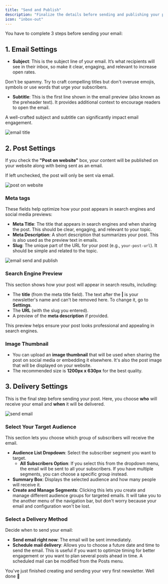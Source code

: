 ```yaml
---
title: "Send and Publish"
description: "Finalize the details before sending and publishing your post"
icon: "inbox-out"
---
```


You have to complete 3 steps before sending your email:

## 1. Email Settings

- **Subject**: This is the subject line of your email. It’s what recipients will see in their inbox, so make it clear, engaging, and relevant to increase open rates.

<Warning>
  Don't be spammy. Try to craft compelling titles but don't overuse emojis, symbols or use words that urge your subscribers.
</Warning>

- **Subtitle**: This is the first line shown in the email preview (also known as the preheader text). It provides additional context to encourage readers to open the email.

A well-crafted subject and subtitle can significantly impact email engagement.

<Frame>
  <img src="/images/post-1.png" alt="email title" className="mx-auto max-w-[600px] w-full h-auto" />
</Frame>

## 2. Post Settings

If you check the **"Post on website"** box, your content will be published on your website along with being sent as an email.

If left unchecked, the post will only be sent via email.

<Frame>
  <img src="/images/post-2.png" alt="post on website" className="mx-auto max-w-[600px] w-full h-auto" />
</Frame>

### Meta tags

These fields help optimize how your post appears in search engines and social media previews:

- **Meta Title**: The title that appears in search engines and when sharing the post. This should be clear, engaging, and relevant to your topic.
- **Meta Description**: A short description that summarizes your post. This is also used as the preview text in emails.
- **Slug**: The unique part of the URL for your post (e.g., `your-post-url`). It should be simple and related to the topic.

<Frame>
  <img src="/images/post-3.png" alt="email send and publish" className="mx-auto max-w-[600px] w-full h-auto" />
</Frame>

### Search Engine Preview

This section shows how your post will appear in search results, including:

- The **title** (from the meta title field). The text after the **|** is your newsletter's name and can't be removed here. To change it, go to **Settings**.
- The **URL** (with the slug you entered).
- A preview of the **meta description** if provided.

This preview helps ensure your post looks professional and appealing in search engines.

### Image Thumbnail

- You can upload an **image thumbnail** that will be used when sharing the post on social media or embedding it elsewhere. It's also the post image that will be displayed on your website.
- The recommended size is **1200px x 630px** for the best quality.

## 3. Delivery Settings

This is the final step before sending your post. Here, you choose **who** will receive your email and **when** it will be delivered.

<Frame>
  <img src="/images/post-4.png" alt="send email" className="mx-auto max-w-[600px] w-full h-auto" />
</Frame>

### Select Your Target Audience

This section lets you choose which group of subscribers will receive the email.

- **Audience List Dropdown**: Select the subscriber segment you want to target.
  - **All Subscribers Option**: If you select this from the dropdown menu, the email will be sent to all your subscribers. If you have multiple segments, you can choose a specific group instead.
- **Summary Box**: Displays the selected audience and how many people will receive it.
- **Create and Manage Segments**: Clicking this lets you create and manage different audience groups for targeted emails. It will take you to the another menu of the navigation bar, but don't worry because your email and configuration won't be lost.

### Select a Delivery Method

Decide when to send your email:

- **Send email right now**: The email will be sent immediately.
- **Schedule mail delivery**: Allows you to choose a future date and time to send the email. This is useful if you want to optimize timing for better engagement or you want to plan several posts ahead in time. A scheduled mail can be modified from the Posts menu.

You've just finished creating and sending your very first newsletter. Well done 🥳